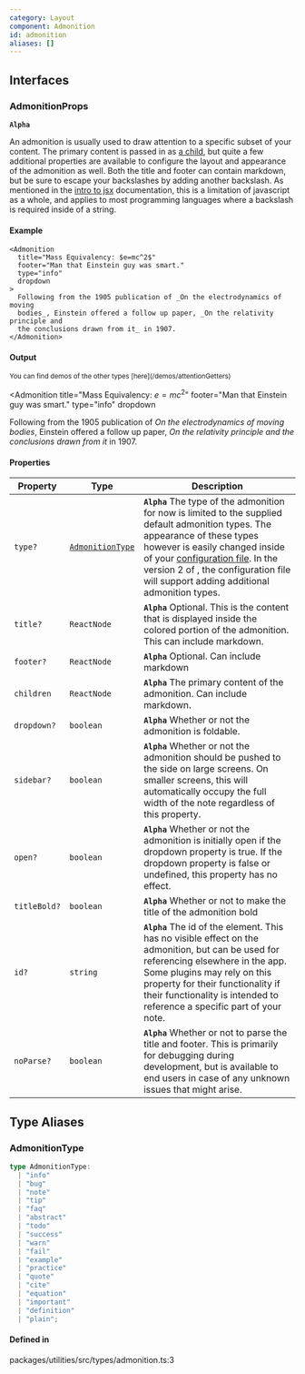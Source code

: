 ```yaml
---
category: Layout
component: Admonition
id: admonition
aliases: []
---
```


## Interfaces

### AdmonitionProps

**`Alpha`**

An admonition is usually used to draw attention to a specific subset of your content. The primary content is passed in as [a child](/docs/user/introToJsx), but quite a few additional properties are available to configure the layout and appearance of the admonition as well. Both the title and footer can contain markdown, but be sure to escape your backslashes by adding another backslash. As mentioned in the [intro to jsx](/docs/user/introToJsx) documentation, this is a limitation of javascript as a whole, and applies to most programming languages where a backslash is required inside of a string.

#### Example

```tsx
<Admonition
  title="Mass Equivalency: $e=mc^2$"
  footer="Man that Einstein guy was smart."
  type="info"
  dropdown
>
  Following from the 1905 publication of _On the electrodynamics of moving
  bodies_, Einstein offered a follow up paper, _On the relativity principle and
  the conclusions drawn from it_ in 1907.
</Admonition>
```

#### Output

<Small noMargin muted>
  You can find demos of the other types [here](/demos/attentionGetters)
</Small>

<Admonition
  title="Mass Equivalency: $e=mc^2$"
  footer="Man that Einstein guy was smart."
  type="info"
  dropdown
>
  Following from the 1905 publication of *On the electrodynamics of moving
  bodies*, Einstein offered a follow up paper, *On the relativity principle and
  the conclusions drawn from it* in 1907.
</Admonition>

#### Properties

| Property     | Type                                                                   | Description                                                                                                                                                                                                                                                                                                                            |
| ------------ | ---------------------------------------------------------------------- | -------------------------------------------------------------------------------------------------------------------------------------------------------------------------------------------------------------------------------------------------------------------------------------------------------------------------------------- |
| `type?`      | [`AdmonitionType`](/docs/user/components?category=Layout#admonitiontype) | **`Alpha`** The type of the admonition for now is limited to the supplied default admonition types. The appearance of these types however is easily changed inside of your [configuration file](/configure). In the version 2 of <LogoAsText fontSize={13} />, the configuration file will support adding additional admonition types. |
| `title?`     | `ReactNode`                                                            | **`Alpha`** Optional. This is the content that is displayed inside the colored portion of the admonition. This can include markdown.                                                                                                                                                                                                   |
| `footer?`    | `ReactNode`                                                            | **`Alpha`** Optional. Can include markdown                                                                                                                                                                                                                                                                                             |
| `children`   | `ReactNode`                                                            | **`Alpha`** The primary content of the admonition. Can include markdown.                                                                                                                                                                                                                                                               |
| `dropdown?`  | `boolean`                                                              | **`Alpha`** Whether or not the admonition is foldable.                                                                                                                                                                                                                                                                                 |
| `sidebar?`   | `boolean`                                                              | **`Alpha`** Whether or not the admonition should be pushed to the side on large screens. On smaller screens, this will automatically occupy the full width of the note regardless of this property.                                                                                                                                    |
| `open?`      | `boolean`                                                              | **`Alpha`** Whether or not the admonition is initially open if the dropdown property is true. If the dropdown property is false or undefined, this property has no effect.                                                                                                                                                             |
| `titleBold?` | `boolean`                                                              | **`Alpha`** Whether or not to make the title of the admonition bold                                                                                                                                                                                                                                                                    |
| `id?`        | `string`                                                               | **`Alpha`** The id of the element. This has no visible effect on the admonition, but can be used for referencing elsewhere in the app. Some plugins may rely on this property for their functionality if their functionality is intended to reference a specific part of your note.                                                    |
| `noParse?`   | `boolean`                                                              | **`Alpha`** Whether or not to parse the title and footer. This is primarily for debugging during development, but is available to end users in case of any unknown issues that might arise.                                                                                                                                            |

## Type Aliases

### AdmonitionType

```ts
type AdmonitionType:
  | "info"
  | "bug"
  | "note"
  | "tip"
  | "faq"
  | "abstract"
  | "todo"
  | "success"
  | "warn"
  | "fail"
  | "example"
  | "practice"
  | "quote"
  | "cite"
  | "equation"
  | "important"
  | "definition"
  | "plain";
```

#### Defined in

packages/utilities/src/types/admonition.ts:3

